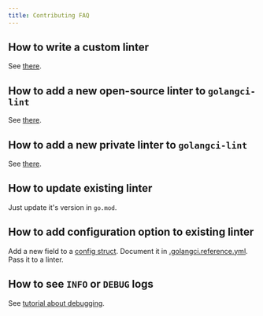 ```yaml
---
title: Contributing FAQ
---
```


## How to write a custom linter

See [there](/contributing/new-linters#how-to-write-a-custom-linter).

## How to add a new open-source linter to `golangci-lint`

See [there](/contributing/new-linters#how-to-add-a-public-linter-to-golangci-lint).

## How to add a new private linter to `golangci-lint`

See [there](/contributing/new-linters#how-to-add-a-private-linter-to-golangci-lint).

## How to update existing linter

Just update it's version in `go.mod`.

## How to add configuration option to existing linter

Add a new field to a [config struct](https://github.com/anduril/golangci-lint/blob/master/pkg/config/config.go).
Document it in [.golangci.reference.yml](https://github.com/anduril/golangci-lint/blob/master/.golangci.reference.yml).
Pass it to a linter.

## How to see `INFO` or `DEBUG` logs

See [tutorial about debugging](/contributing/debug/).
